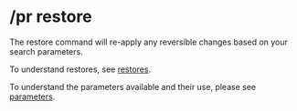 
# /pr restore

<Command command="restore" alias="rs" />

The restore command will re-apply any reversible changes based on your search parameters.

To understand restores, see [restores](/features/modifications#restores).

To understand the parameters available and their use, please see [parameters](/parameters).
